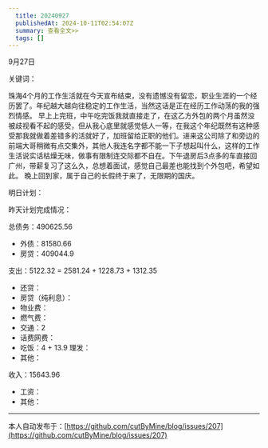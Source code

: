 ```yaml
---
  title: 20240927
  publishedAt: 2024-10-11T02:54:07Z
  summary: 查看全文>>
  tags: []
---
```


9月27日 

关键词：

珠海4个月的工作生活就在今天宣布结束，没有遗憾没有留恋，职业生涯的一个经历罢了。年纪越大越向往稳定的工作生活，当然这话是正在经历工作动荡的我的强烈情感。
早上上完班，中午吃完饭我就直接走了，在这乙方外包的两个月虽然没被歧视看不起的感受，但从我心底里就感觉低人一等，在我这个年纪既然有这种感受那我就做着差错多的活就好了，加班留给正职的他们。进来这公司除了和旁边的前端大哥稍微有点交集外，其他人我连名字都不能一下子想起叫什么，这样的工作生活说实话枯燥无味，做事有限制连交际都不自在。下午退房后3点多的车直接回广州，带薪复习了这么久，总想着面试，感觉自己最差也能找到个外包吧，希望如此。
晚上回到家，属于自己的长假终于来了，无限期的国庆。

明日计划：

昨天计划完成情况：

总债务：490625.56
- 外债：81580.66
- 房贷：409044.9

支出：5122.32 = 2581.24 + 1228.73 + 1312.35
- 还贷：
- 房贷（纯利息）：
- 物业费：
- 燃气费：
- 交通：2
- 话费网费：
- 吃饭：4 + 13.9
 理发：
- 其他：

收入：15643.96
- 工资：
- 其他：


---
本人自动发布于：[https://github.com/cutByMine/blog/issues/207](https://github.com/cutByMine/blog/issues/207)
